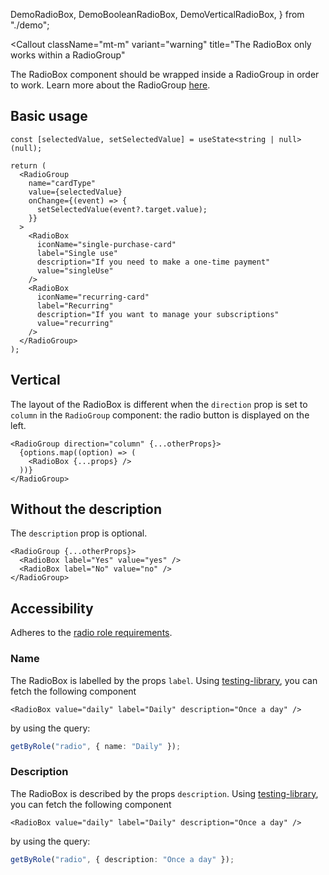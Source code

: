 
  DemoRadioBox,
  DemoBooleanRadioBox,
  DemoVerticalRadioBox,
} from "./demo";

<Callout
  className="mt-m"
  variant="warning"
  title="The RadioBox only works within a RadioGroup"
>
  The RadioBox component should be wrapped inside a RadioGroup in order to work.
  Learn more about the RadioGroup
  <a href="/docs/components/radio-group">here</a>.
</Callout>

## Basic usage

<Preview>
  <DemoRadioBox />
</Preview>

```tsx
const [selectedValue, setSelectedValue] = useState<string | null>(null);

return (
  <RadioGroup
    name="cardType"
    value={selectedValue}
    onChange={(event) => {
      setSelectedValue(event?.target.value);
    }}
  >
    <RadioBox
      iconName="single-purchase-card"
      label="Single use"
      description="If you need to make a one-time payment"
      value="singleUse"
    />
    <RadioBox
      iconName="recurring-card"
      label="Recurring"
      description="If you want to manage your subscriptions"
      value="recurring"
    />
  </RadioGroup>
);
```

## Vertical

The layout of the RadioBox is different when the `direction` prop is set to `column` in the `RadioGroup` component: the radio button is displayed on the left.

<Preview>
  <DemoVerticalRadioBox />
</Preview>

```tsx
<RadioGroup direction="column" {...otherProps}>
  {options.map((option) => (
    <RadioBox {...props} />
  ))}
</RadioGroup>
```

## Without the description

The `description` prop is optional.

<Preview>
  <DemoBooleanRadioBox />
</Preview>

```tsx
<RadioGroup {...otherProps}>
  <RadioBox label="Yes" value="yes" />
  <RadioBox label="No" value="no" />
</RadioGroup>
```

## Accessibility

Adheres to the [radio role requirements](https://www.w3.org/TR/wai-aria-1.2/#radio).

### Name

The RadioBox is labelled by the props `label`.
Using [testing-library](https://testing-library.com/), you can fetch the following component

```tsx
<RadioBox value="daily" label="Daily" description="Once a day" />
```

by using the query:

```ts
getByRole("radio", { name: "Daily" });
```

### Description

The RadioBox is described by the props `description`.
Using [testing-library](https://testing-library.com/), you can fetch the following component

```tsx
<RadioBox value="daily" label="Daily" description="Once a day" />
```

by using the query:

```ts
getByRole("radio", { description: "Once a day" });
```
